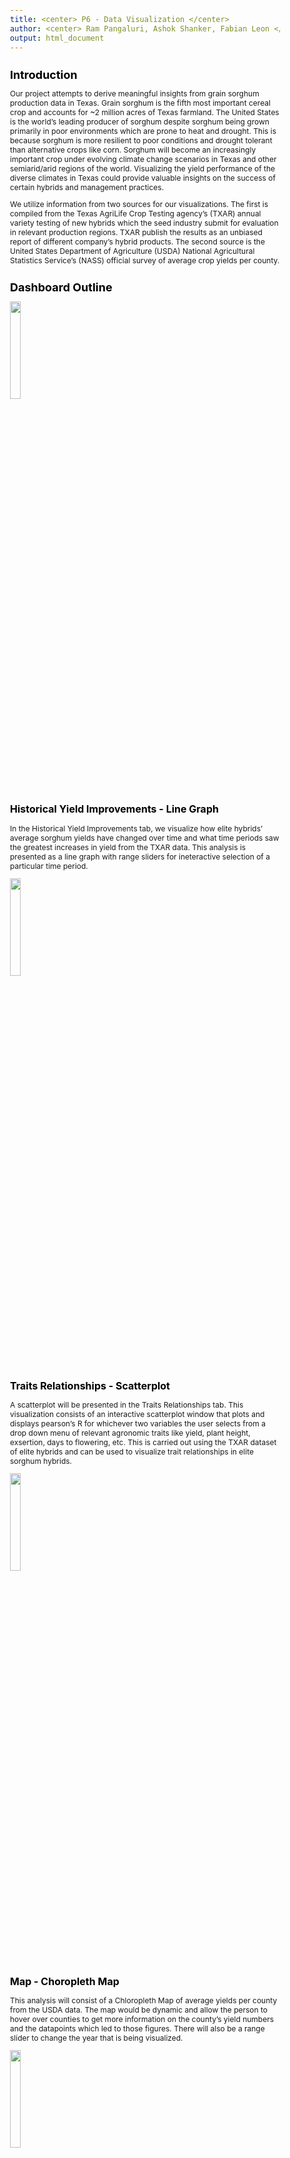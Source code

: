 ```yaml
---
title: <center> P6 - Data Visualization </center>
author: <center> Ram Pangaluri, Ashok Shanker, Fabian Leon </center>
output: html_document
---
```


<!-- Changing the fonts and style to fit more into less pages -->
<style type="text/css">

body{ /* Normal  */
      font-size: 12px;
  }
td {  /* Table  */
  font-size: 8px;
}
h1.title {
  font-size: 18px;
  color: Black;
}
h1 { /* Header 1 */
  font-size: 18px;
  color: Black;
}
h2 { /* Header 2 */
    font-size: 16px;
  color: Black;
}
h3 { /* Header 3 */
  font-size: 14px;
  font-family: "Times New Roman", Times, serif;
  color: Black;
}
code.r{ /* Code block */
    font-size: 12px;
}
pre { /* Code block - determines code spacing between lines */
    font-size: 14px;
}
h4.author {
  font-size: 12px;
  color: DarkBlue;
}

<!-- img {   -->
<!--   width: 350px;  -->
<!--   float: left;  -->
<!--   margin-right: 10px;  -->
<!-- }  -->

</style>


<!-- ## Grading Rubric -->
<!-- 3 pages maximum -->
<!-- take inspiration from your project pitch -->

<!-- choose 4-6 chart types to showcase, make these as interactive as possible. one of these should be a predictive graph. -->
<!-- one of these should be a map of spatial components. -->

<!-- outline the 5 storypoints -->

<!-- Provide a clear description of why these visualizations are appropriate for your data using RMarkdown report not to exceed 3 pages (including visuals)  -->

<!-- Begin document -->



# Introduction

Our project attempts to derive meaningful insights from grain sorghum production data in Texas. Grain sorghum is the fifth most important cereal crop and accounts for ~2 million acres of Texas farmland. The United States is the world's leading producer of sorghum despite sorghum being grown primarily in poor environments which are prone to heat and drought. This is because sorghum is more resilient to poor conditions and drought tolerant than alternative crops like corn. Sorghum will become an increasingly important crop under evolving climate change scenarios in Texas and other semiarid/arid regions of the world. Visualizing the yield performance of the diverse climates in Texas could provide valuable insights on the success of certain hybrids and management practices. 

We utilize information from two sources for our visualizations. The first is compiled from the Texas AgriLife Crop Testing agency's (TXAR) annual variety testing of new hybrids which the seed industry submit for evaluation in relevant production regions. TXAR publish the results as an unbiased report of different company's hybrid products. The second source is the United States Department of Agriculture (USDA) National Agricultural Statistics Service's (NASS) official survey of average crop yields per county. 


# Dashboard Outline

![](images/project-outline.png){width=20%}

## Historical Yield Improvements - Line Graph

In the Historical Yield Improvements tab, we visualize how elite hybrids' average sorghum yields have changed over time and what time periods saw the greatest increases in yield from the TXAR data. This analysis is presented as a line graph with range sliders for ineteractive selection of a particular time period.

![](images/linegraph.png){width=20%}

## Traits Relationships - Scatterplot
A scatterplot will be presented in the Traits Relationships tab. This visualization consists of an interactive scatterplot window that plots and displays pearson’s R for whichever two variables the user selects from a drop down menu of relevant agronomic traits like yield, plant height, exsertion, days to flowering, etc. This is carried out using the TXAR dataset of elite hybrids and can be used to visualize trait relationships in elite sorghum hybrids. 

![](images/traits-scatterplot.png){width=20%}


## Map - Choropleth Map
This analysis will consist of a Chloropleth Map of average yields per county from the USDA data. The map would be dynamic and allow the person to hover over counties to get more information on the county's yield numbers and the datapoints which led to those figures. There will also be a range slider to change the year that is being visualized.

![](images/ex-choropleth-of-texas.jpg){width=20%}


## Company Brands - Racing Bar Chart

The dataset is representative of 180 company brands which have produced the ~4000 hybrids in the trials. This animated gif presents which brands were most profilic in releasing these hybrids over the years by allowing us to see the accumulation of hybrids from each brand over the years.

![](images/race.png){width=50%}



## Statistical Analysis

In this tab, we attempt to understand what environmental or management factors affect sorghum yields via a linear mixed model analysis with explanatory variables fitted to yield as follows: 

$$
Yield = Location + Year + Hybrid + Hybrid*Location + Irrigation + Previous Crop + Rainfall + Planting Density 
$$

Significance of the effects and the variance explained by the predictor variables will be reported with an *ANOVA* table. The model will then be plotted as a *scatterplots* to visualize the effects and their interactions. The linear mixed model framework is justified since many of the environmental and management factors have the potential for second or third order interactions and will need to be evaluated for their contributions to yield variation.



![](images/stats-scatterplot.png){width=40%}





























